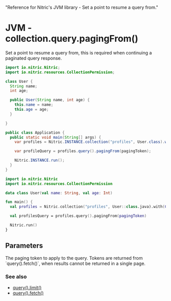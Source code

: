   "Reference for Nitric's JVM library - Set a point to resume a query from."

# JVM - collection.query.pagingFrom()

Set a point to resume a query from, this is required when continuing a paginated query response.

<CodeGroup>

```java
import io.nitric.Nitric;
import io.nitric.resources.CollectionPermission;

class User {
  String name;
  int age;

  public User(String name, int age) {
    this.name = name;
    this.age = age;
  }

}

public class Application {
  public static void main(String[] args) {
    var profiles = Nitric.INSTANCE.collection("profiles", User.class).with(CollectionPermission.Read);

    var profileQuery = profiles.query().pagingFrom(pagingToken);

    Nitric.INSTANCE.run();
  }
}
```

```kotlin
import io.nitric.Nitric
import io.nitric.resources.CollectionPermission

data class User(val name: String, val age: Int)

fun main() {
  val profiles = Nitric.collection("profiles", User::class.java).with(CollectionPermission.Read)

  val profilesQuery = profiles.query().pagingFrom(pagingToken)

  Nitric.run()
}
```

</CodeGroup>

## Parameters

<Properties>
  <Property name="pagingToken" required type="Map<String, String>">
    The paging token to apply to the query. Tokens are returned from
    `query().fetch()`, when results cannot be returned in a single page.
  </Property>
</Properties>

### See also

- [query().limit()](./collection-query-limit)
- [query().fetch()](./collection-query-where)
